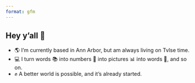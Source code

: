 ```yaml
---
format: gfm
---
```


## Hey y'all 👋

- 🌎 I'm currently based in Ann Arbor, but am always living on Tvlse time.
- 💻 I turn words 📚 into numbers 🧮 into pictures 📊 into words 📄, and so on.
- ✊ A better world is possible, and it's already started.

<!--
**brancengregory/brancengregory** is a ✨ _special_ ✨ repository because its `README.md` (this file) appears on your GitHub profile.

Here are some ideas to get you started:

- 🔭 I’m currently working on ...
- 🌱 I’m currently learning ...
- 👯 I’m looking to collaborate on ...
- 🤔 I’m looking for help with ...
- 💬 Ask me about ...
- 📫 How to reach me: ...
- 😄 Pronouns: ...
- ⚡ Fun fact: ...
-->
